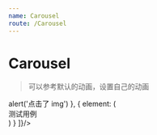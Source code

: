 ```yaml
---
name: Carousel
route: /Carousel
---
```



# Carousel

> 可以参考默认的动画，设置自己的动画

<PropsTable of={Carousel} />

<Playground>
  <Carousel
    styleConfig={{
      width: 500,
      height: 200
    }}
    carouselItems={[
      {
        imgUrl: 'https://tse1.mm.bing.net/th?id=OIP.2r73X7SmOy1zmFh_2YhbTwHaHa&pid=Api',
        action: () => alert('点击了 img')
      },
      {
        element: (
          <div>测试用例</div>
        )
      }
    ]}/>
</Playground>
